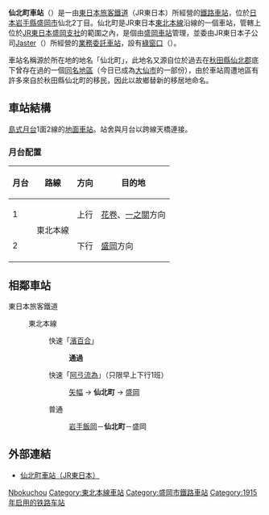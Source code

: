 {{NoteTA|1 = zh:仙北町車站; zh-cn:仙北町站; zh-tw:仙北町車站; zh-hk:仙北町站; }}
{{日本車站資訊
|公司色 = green
|文字色 =
|站名 = 仙北町站
|圖片 = Senbokucho-stn.jpg
|pxl =
|圖片說明 = 站舍
|日文原名 = 仙北町
|平假名 = せんぼくちょう
|羅馬拼音 = Sembokuchō
|電報略號 = セホ
|所屬公司 = [[東日本旅客鐵道|東日本旅客鐵道]]（JR東日本）
|所在地 = [[岩手縣|岩手縣]][[盛岡市|盛岡市]]仙北二丁目1-10
|啟用年月日 = 1915年（[[大正|大正]]4年）1月5日
|車站構造 = [[地面車站|地面車站]]
|月台配置 = 1面2線
|乘客人數 = 1,516
|上下車人次 =
|統計年度 = 2015年
|所屬路線 = {{Color|mediumseagreen|■}}[[東北本線|東北本線]]
|前一站 = [[岩手飯岡站|岩手飯岡]]
|前一站距離 = 3.9
|後一站距離 = 1.8
|後一站 = [[盛岡站|盛岡]]
|距離 = 533.5
|起點站 = [[東京站|東京]]
|備註 = 業務委託站<br/>設有[[綠窗口|綠窗口]]
}}
'''仙北町車站'''（{{jpn|j=仙北町駅|hg=せんぼくちょうえき|rm=Sembokuchō eki|f=y}}）是一由[[東日本旅客鐵道|東日本旅客鐵道]]（JR東日本）所經營的[[鐵路車站|鐵路車站]]，位於[[日本|日本]][[岩手縣|岩手縣]][[盛岡市|盛岡市]]仙北2丁目。仙北町是JR東日本[[東北本線|東北本線]]沿線的一個車站，管轄上位於[[東日本旅客鐵道盛岡支社|JR東日本盛岡支社]]的範圍之內，是個由[[盛岡車站|盛岡車站]]管理，並委由JR東日本子公司[[Jaster|Jaster]]（{{lang|ja|ジャスター}}）所經營的[[業務委託車站|業務委託車站]]，設有[[綠窗口|綠窗口]]（{{lang|ja|みどりの窓口}}）。

車站名稱源於所在地的地名「仙北町」，此地名又源自位於過去在[[秋田縣|秋田縣]][[仙北郡|仙北郡]]底下曾存在過的一個[[仙北町|同名地區]]（今日已成為[[大仙市|大仙市]]的一部份），由於車站周遭地區有許多來自於秋田縣仙北町的移民，因此以故鄉替新的移居地命名。

== 車站結構 ==
[[島式月台|島式月台]]1面2線的[[地面車站|地面車站]]。站舍與月台以跨線天橋連接。
=== 月台配置 ===
{| rules="rows" class="wikitable"
!月台<!-- 事業者側による呼称 --->!!路線!!方向!!目的地
|-
! 1
|rowspan=2|{{Color|mediumseagreen|■}}東北本線
| style="text-align:center" | 上行
|[[花卷站|花卷]]、[[一之關站|一之關]]方向
|-
! 2
| style="text-align:center" | 下行
|[[盛岡站|盛岡]]方向
|}
== 相鄰車站 ==
; 東日本旅客鐵道
: {{Color|mediumseagreen|■}}東北本線
:: {{Color|red|□}}快速「[[濱百合號列車|濱百合]]」
::: '''通過'''
:: {{Color|red|□}}快速「[[東北本線#快速「アテルイ」|阿弖流為]]」（只限早上下行1班）
::: [[矢幅站|矢幅]] → '''仙北町''' → [[盛岡站|盛岡]]
:: {{Color|gray|■}}普通
::: [[岩手飯岡站|岩手飯岡]]－'''仙北町'''－盛岡

== 外部連結 ==
* {{ja}}[http://www.jreast.co.jp/estation/station/info.aspx?StationCd=916 仙北町車站（JR東日本）]{{Wayback|url=http://www.jreast.co.jp/estation/station/info.aspx?StationCd=916 |date=20201001075415 }}

{{東北本線}}


{{DEFAULTSORT:Sembokucho}}

[[Category:日本鐵路車站_Se|Nbokuchou]]
[[Category:東北本線車站|Category:東北本線車站]]

[[Category:盛岡市鐵路車站|Category:盛岡市鐵路車站]]
[[Category:1915年启用的铁路车站|Category:1915年启用的铁路车站]]